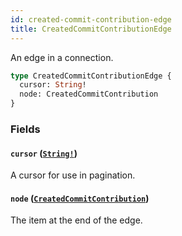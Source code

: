 ```yaml
---
id: created-commit-contribution-edge
title: CreatedCommitContributionEdge
---
```


An edge in a connection.

```graphql
type CreatedCommitContributionEdge {
  cursor: String!
  node: CreatedCommitContribution
}
```

### Fields

#### `cursor` ([`String!`](/docs/api/scalars/string))

A cursor for use in pagination.

#### `node` ([`CreatedCommitContribution`](/docs/api/objects/created-commit-contribution))

The item at the end of the edge.
